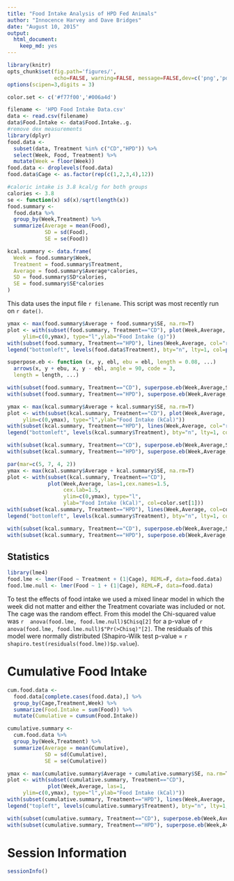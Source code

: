 ```yaml
---
title: "Food Intake Analysis of HPD Fed Animals"
author: "Innocence Harvey and Dave Bridges"
date: "August 10, 2015"
output:
  html_document:
    keep_md: yes
---
```


```r
library(knitr)
opts_chunk$set(fig.path='figures/',
               echo=FALSE, warning=FALSE, message=FALSE,dev=c('png','pdf'))
options(scipen=3,digits = 3)

color.set <- c('#f77f00','#006a4d')
```

```r
filename <- 'HPD Food Intake Data.csv'
data <- read.csv(filename)
data$Food.Intake <- data$Food.Intake..g.
#remove dex measurements
library(dplyr)
food.data <-
  subset(data, Treatment %in% c("CD","HPD")) %>%
  select(Week, Food, Treatment) %>%
  mutate(Week = floor(Week))
food.data <- droplevels(food.data)
food.data$Cage <- as.factor(rep(c(1,2,3,4),12))

#caloric intake is 3.8 kcal/g for both groups
calories <- 3.8
se <- function(x) sd(x)/sqrt(length(x))
food.summary <- 
  food.data %>%
  group_by(Week,Treatment) %>%
  summarize(Average = mean(Food),
            SD = sd(Food),
            SE = se(Food))

kcal.summary <- data.frame(
  Week = food.summary$Week,
  Treatment = food.summary$Treatment,
  Average = food.summary$Average*calories,
  SD = food.summary$SD*calories,
  SE = food.summary$SE*calories
)
```

This data uses the input file `r filename`.  This script was most recently run on `r date()`.


```r
ymax <- max(food.summary$Average + food.summary$SE, na.rm=T)
plot <- with(subset(food.summary, Treatment=="CD"), plot(Week,Average, las=1,
     ylim=c(0,ymax), type="l",ylab="Food Intake (g)"))
with(subset(food.summary, Treatment=="HPD"), lines(Week,Average, col="red"))
legend("bottomleft", levels(food.data$Treatment), bty="n", lty=1, col=palette()[1:2])

superpose.eb <- function (x, y, ebl, ebu = ebl, length = 0.08, ...)
  arrows(x, y + ebu, x, y - ebl, angle = 90, code = 3,
  length = length, ...)

with(subset(food.summary, Treatment=="CD"), superpose.eb(Week,Average,SE, col=palette()[1]))
with(subset(food.summary, Treatment=="HPD"), superpose.eb(Week,Average,SE, col=palette()[2]))
```

```r
ymax <- max(kcal.summary$Average + kcal.summary$SE, na.rm=T)
plot <- with(subset(kcal.summary, Treatment=="CD"), plot(Week,Average, las=1,
     ylim=c(0,ymax), type="l",ylab="Food Intake (kCal)"))
with(subset(kcal.summary, Treatment=="HPD"), lines(Week,Average, col="red"))
legend("bottomleft", levels(kcal.summary$Treatment), bty="n", lty=1, col=palette()[1:2])

with(subset(kcal.summary, Treatment=="CD"), superpose.eb(Week,Average,SE, col=palette()[1]))
with(subset(kcal.summary, Treatment=="HPD"), superpose.eb(Week,Average,SE, col=palette()[2]))
```

```r
par(mar=c(5, 7, 4, 2))
ymax <- max(kcal.summary$Average + kcal.summary$SE, na.rm=T)
plot <- with(subset(kcal.summary, Treatment=="CD"), 
             plot(Week,Average, las=1,cex.names=1.5,
                  cex.lab=1.5,
                  ylim=c(0,ymax), type="l",
                  ylab="Food Intake (kCal)", col=color.set[1]))
with(subset(kcal.summary, Treatment=="HPD"), lines(Week,Average, col=color.set[2]))
legend("bottomleft", levels(kcal.summary$Treatment), bty="n", lty=1, col=color.set, cex=1.5)

with(subset(kcal.summary, Treatment=="CD"), superpose.eb(Week,Average,SE, col=color.set[1]))
with(subset(kcal.summary, Treatment=="HPD"), superpose.eb(Week,Average,SE, col=color.set[2]))
```

## Statistics

```r
library(lme4)
food.lme <- lmer(Food ~ Treatment + (1|Cage), REML=F, data=food.data)
food.lme.null <- lmer(Food ~ 1 + (1|Cage), REML=F, data=food.data)
```

To test the effects of food intake we used a mixed linear model in which the week did not matter and either the Treatment covariate was included or not.  The cage was the random effect.   From this model the Chi-squared value was `r  anova(food.lme, food.lme.null)$Chisq[2]` for a p-value of `r anova(food.lme, food.lme.null)$"Pr(>Chisq)"[2]`.  The residuals of this model were normally distributed (Shapiro-Wilk test p-value = `r shapiro.test(residuals(food.lme))$p.value`).

# Cumulative Food Intake

```r
cum.food.data <- 
  food.data[complete.cases(food.data),] %>%
  group_by(Cage,Treatment,Week) %>%
  summarize(Food.Intake = sum(Food)) %>%
  mutate(Cumulative = cumsum(Food.Intake))

cumulative.summary <- 
  cum.food.data %>%
  group_by(Week,Treatment) %>%
  summarize(Average = mean(Cumulative),
            SD = sd(Cumulative),
            SE = se(Cumulative))

ymax <- max(cumulative.summary$Average + cumulative.summary$SE, na.rm=T)
plot <- with(subset(cumulative.summary, Treatment=="CD"), 
             plot(Week,Average, las=1,
     ylim=c(0,ymax), type="l",ylab="Food Intake (kCal)"))
with(subset(cumulative.summary, Treatment=="HPD"), lines(Week,Average, col="red"))
legend("topleft", levels(cumulative.summary$Treatment), bty="n", lty=1, col=palette()[1:2])

with(subset(cumulative.summary, Treatment=="CD"), superpose.eb(Week,Average,SE, col=palette()[1]))
with(subset(cumulative.summary, Treatment=="HPD"), superpose.eb(Week,Average,SE, col=palette()[2]))
```

# Session Information

```r
sessionInfo()
```